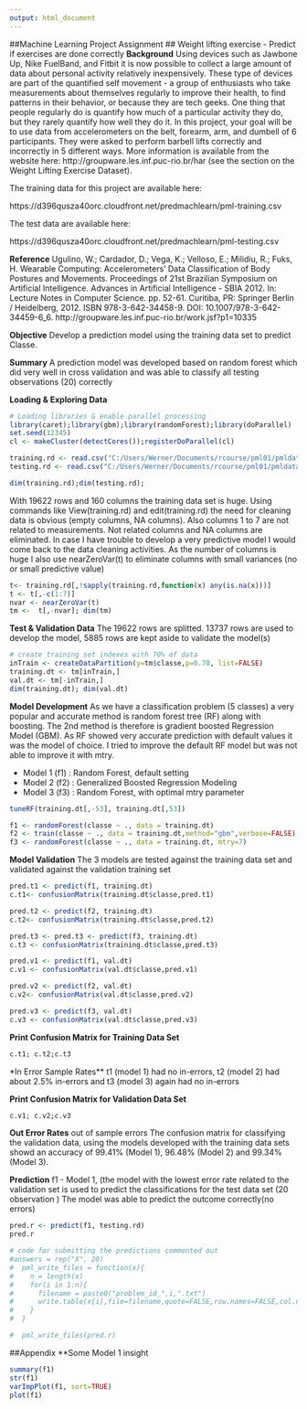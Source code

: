 ---
output: html_document
---
##Machine Learning Project Assignment
## Weight lifting exercise - Predict if exercises are done correctly
**Background**
Using devices such as Jawbone Up, Nike FuelBand, and Fitbit it is now possible to collect a large amount of data about personal activity relatively inexpensively. These type of devices are part of the quantified self movement - a group of enthusiasts who take measurements about themselves regularly to improve their health, to find patterns in their behavior, or because they are tech geeks. One thing that people regularly do is quantify how much of a particular activity they do, but they rarely quantify how well they do it. In this project, your goal will be to use data from accelerometers on the belt, forearm, arm, and dumbell of 6 participants. They were asked to perform barbell lifts correctly and incorrectly in 5 different ways. More information is available from the website here: http://groupware.les.inf.puc-rio.br/har (see the section on the Weight Lifting Exercise Dataset). 

The training data for this project are available here: 

https://d396qusza40orc.cloudfront.net/predmachlearn/pml-training.csv

The test data are available here: 

https://d396qusza40orc.cloudfront.net/predmachlearn/pml-testing.csv

**Reference**
Ugulino, W.; Cardador, D.; Vega, K.; Velloso, E.; Milidiu, R.; Fuks, H. Wearable Computing:
Accelerometers' Data Classification of Body Postures and Movements. Proceedings of 21st
Brazilian Symposium on Artificial Intelligence. Advances in Artificial Intelligence - SBIA 2012. In: Lecture
Notes in Computer Science. pp. 52-61. Curitiba, PR: Springer Berlin / Heidelberg, 2012. ISBN
978-3-642-34458-9. DOI: 10.1007/978-3-642-34459-6_6.
http://groupware.les.inf.puc-rio.br/work.jsf?p1=10335

**Objective**
Develop a prediction model using the training data set to predict Classe. 

**Summary**
A prediction model was developed based on random forest which did very well in cross validation and was able to classify all testing observations (20) correctly

**Loading & Exploring Data**

```{r lib, cache = T, echo = T, message = F, warning = F, tidy = F}
# Loading libraries & enable parallel processing
library(caret);library(gbm);library(randomForest);library(doParallel)
set.seed(12345)
cl <- makeCluster(detectCores());registerDoParallel(cl)
```
```{r dat1, cache = T, echo = T, message = F, warning = F, tidy = F}
training.rd <- read.csv("C:/Users/Werner/Documents/rcourse/pml01/pmldata/pml-training.csv")
testing.rd <- read.csv("C:/Users/Werner/Documents/rcourse/pml01/pmldata/pml-testing.csv")
```
```{r dat2, cache = T, echo = T, message = F, warning = F, tidy = F, result = F}
dim(training.rd);dim(testing.rd);
```
With 19622 rows and 160 columns the training data set is huge.
Using commands like View(training.rd) and edit(training.rd) the need for cleaning data is obvious (empty columns, NA columns). Also columns 1 to 7 are not related to measurements.
Not related columns and NA columns are eliminated. In case I have trouble to develop a very predictive model I would come back to the data cleaning activities. 
As the number of columns is huge I also use nearZeroVar(t) to eliminate columns with small variances (no or small predictive value)

```{r dat3, cache = T, echo = T, message = F, warning = F, tidy = F, result = F}
t<- training.rd[,!sapply(training.rd,function(x) any(is.na(x)))]
t <- t[,-c(1:7)]
nvar <- nearZeroVar(t)
tm <-  t[,-nvar]; dim(tm)
```
**Test & Validation Data**
The 19622 rows are splitted. 13737 rows are used to develop the model, 5885 rows are 
kept aside to validate the model(s)
```{r dat4, cache = T, echo = T, message = F, warning = F, tidy = F, result = F}
# create training set indexes with 70% of data
inTrain <- createDataPartition(y=tm$classe,p=0.70, list=FALSE)
training.dt <- tm[inTrain,]
val.dt <- tm[-inTrain,]
dim(training.dt); dim(val.dt)

```
**Model Development**
As we have a classification problem (5 classes) a very popular and accurate method is random forest tree (RF) along with boosting. The 2nd method is therefore is gradient boosted Regression Model (GBM).
As RF showed very accurate prediction with default values it was the model of choice.
I tried to improve the default RF model but was not able to improve it with mtry.

-  Model 1 (f1) : Random Forest, default setting
-  Model 2 (f2) : Generalized Boosted Regression Modeling
-  Model 3 (f3) : Random Forest, with optimal mtry parameter

```{r modA, cache = T, echo = T, message = F, warning = F, tidy = F, result = F}
tuneRF(training.dt[,-53], training.dt[,53])
```

```{r mod1, cache = T, echo = T, message = F, warning = F, tidy = F, result = F}
f1 <- randomForest(classe ~ ., data = training.dt) 
f2 <- train(classe ~ ., data = training.dt,method="gbm",verbose=FALSE) 
f3 <- randomForest(classe ~ ., data = training.dt, mtry=7)

```
**Model Validation**
The 3 models are tested against the training data set and validated against the validation training set
```{r mod2, cache = T, echo = T, message = F, warning = F, tidy = F, results='hide'}
pred.t1 <- predict(f1, training.dt) 
c.t1<- confusionMatrix(training.dt$classe,pred.t1)

pred.t2 <- predict(f2, training.dt)
c.t2<- confusionMatrix(training.dt$classe,pred.t2)

pred.t3 <- pred.t3 <- predict(f3, training.dt) 
c.t3 <- confusionMatrix(training.dt$classe,pred.t3)

pred.v1 <- predict(f1, val.dt) 
c.v1 <- confusionMatrix(val.dt$classe,pred.v1)

pred.v2 <- predict(f2, val.dt) 
c.v2<- confusionMatrix(val.dt$classe,pred.v2)

pred.v3 <- predict(f3, val.dt) 
c.v3 <- confusionMatrix(val.dt$classe,pred.v3)

```
**Print  Confusion Matrix for Training Data Set **
```{r mod3, cache = T, echo = T, message = F, warning = F, tidy = F, result = F}
c.t1; c.t2;c.t3
```
*In Error Sample Rates**
t1 (model 1) had no in-errors, t2 (model 2) had about 2.5% in-errors and t3 (model 3) again had no in-errors

**Print  Confusion Matrix for Validation Data Set **
```{r mod4, cache = T, echo = T, message = F, warning = F, tidy = F, result = F}
c.v1; c.v2;c.v3

```
**Out Error Rates**
out of sample errors
The confusion matrix for classifying the validation data, using the models developed with the training data sets showd an accuracy of 99.41% (Model 1), 96.48% (Model 2) and 99.34% (Model 3). 

**Prediction**
f1 - Model 1, (the model with the lowest error rate related to the validation set is used to predict the classifications for the test data set (20 observation )
The model was able to predict the outcome correctly(no errors)
```{r pred1, cache = T, echo = T, message = F, warning = F, tidy = F, result = F}
pred.r <- predict(f1, testing.rd) 
pred.r

# code for submitting the predictions commented out
#answers = rep("X", 20)
#  pml_write_files = function(x){
#    n = length(x)
#    for(i in 1:n){
#      filename = paste0("problem_id_",i,".txt")
#      write.table(x[i],file=filename,quote=FALSE,row.names=FALSE,col.names=FALSE)
#    }
#  }

#  pml_write_files(pred.r)
```
##Appendix
**Some Model 1 insight
```{r app1, cache = T, echo = T, message = F, warning = F, tidy = F, result = F}
summary(f1)
str(f1)
varImpPlot(f1, sort=TRUE)
plot(f1)

```

